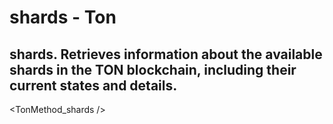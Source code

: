 # shards - Ton

## shards. Retrieves information about the available shards in the TON blockchain, including their current states and details.


<TonMethod_shards />
